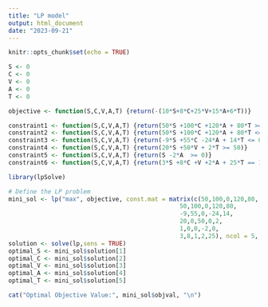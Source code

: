 ```yaml
---
title: "LP model"
output: html_document
date: "2023-09-21"
---
```


```r
knitr::opts_chunk$set(echo = TRUE)
```

```r
S <- 0
C <- 0
V <- 0
A <- 0
T <- 0
```


```r
objective <- function(S,C,V,A,T) {return(-(10*S+8*C+25*V+15*A+6*T))}
```
```r
constraint1 <- function(S,C,V,A,T) {return(50*S +100*C +120*A + 80*T >= 380)}
constraint2 <- function(S,C,V,A,T) {return(50*S +100*C +120*A + 80*T <= 420)}
constraint3 <- function(S,C,V,A,T) {return(-9*S +55*C -24*A + 14*T <= 0)}
constraint4 <- function(S,C,V,A,T) {return(20*S +50*V + 2*T >= 50)}
constraint5 <- function(S,C,V,A,T) {return(S -2*A  >= 0)}
constraint6 <- function(S,C,V,A,T) {return(3*S +8*C +V +2*A + 25*T == 15)}

library(lpSolve)

# Define the LP problem
mini_sol <- lp("max", objective, const.mat = matrix(c(50,100,0,120,80,
                                                50,100,0,120,80,
                                                -9,55,0,-24,14,
                                                20,0,50,0,2,
                                                1,0,0,-2,0,
                                                3,8,1,2,25), ncol = 5, byrow = TRUE),const.dir = c("<=",">=","<=",">=",">=","="), const.rhs = c(380,420,0,50,0,15))
solution <- solve(lp,sens = TRUE)
optimal_S <- mini_sol$solution[1]
optimal_C <- mini_sol$solution[2]
optimal_V <- mini_sol$solution[3]
optimal_A <- mini_sol$solution[4]
optimal_T <- mini_sol$solution[5]

cat("Optimal Objective Value:", mini_sol$objval, "\n")

```

